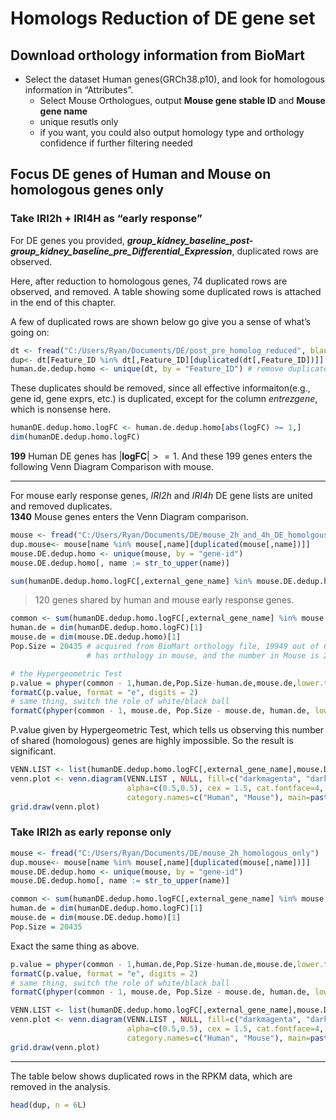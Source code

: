 # Homologs Reduction of DE gene set
## Download orthology information from BioMart
* Select the dataset Human genes(GRCh38.p10), and look for homologous information in "Attributes".
    + Select Mouse Orthologues, output __Mouse gene stable ID__ and __Mouse gene name__
    + unique resutls only
    + if you want, you could also output homology type and orthology confidence if further filtering needed

## Focus DE genes of Human and Mouse on homologous genes only  

### Take IRI2h + IRI4H as "early response" 

For DE genes you provided, __*group_kidney_baseline_post-group_kidney_baseline_pre_Differential_Expression*__, duplicated rows are observed.   

Here, after reduction to homologous genes, 74 duplicated rows are observed, and removed. A table showing some duplicated rows is attached in the end of this chapter.  
  

A few of duplicated rows are shown below go give you a sense of what's going on:  
```r
dt <- fread("C:/Users/Ryan/Documents/DE/post_pre_homolog_reduced", blank.lines.skip = T)
dup<- dt[Feature_ID %in% dt[,Feature_ID][duplicated(dt[,Feature_ID])]]
human.de.dedup.homo <- unique(dt, by = "Feature_ID") # remove duplicates
```
These duplicates should be removed, since all effective informaiton(e.g., gene id, gene exprs, etc.) is duplicated, except for the column *entrezgene*, which is nonsense here.  
```r
humanDE.dedup.homo.logFC <- human.de.dedup.homo[abs(logFC) >= 1,]
dim(humanDE.dedup.homo.logFC)
```
**199** Human DE genes has $|\textbf{logFC}| >= 1$. And these 199 genes enters the following Venn Diagram Comparison with mouse.

***

For mouse early response genes,  *IRI2h* and *IRI4h*  DE gene lists are united and removed duplicates.  
**1340** Mouse genes enters the Venn Diagram comparison.  
```r
mouse <- fread("C:/Users/Ryan/Documents/DE/mouse_2h_and_4h_DE_homolgous_only")
dup.mouse<- mouse[name %in% mouse[,name][duplicated(mouse[,name])]]
mouse.DE.dedup.homo <- unique(mouse, by = "gene-id")
mouse.DE.dedup.homo[, name := str_to_upper(name)]
```

```r
sum(humanDE.dedup.homo.logFC[,external_gene_name] %in% mouse.DE.dedup.homo[,name])
```
> 120 genes shared by human and mouse early response genes. 

```r
common <- sum(humanDE.dedup.homo.logFC[,external_gene_name] %in% mouse.DE.dedup.homo[,name])
human.de = dim(humanDE.dedup.homo.logFC)[1]
mouse.de = dim(mouse.DE.dedup.homo)[1]
Pop.Size = 20435 # acquired from BioMart orthology file, 19949 out of 63967 human genes
                 # has orthology in mouse, and the number in Mouse is 20435 

# the Hypergeometric Test
p.value = phyper(common - 1,human.de,Pop.Size-human.de,mouse.de,lower.tail = FALSE, log.p = FALSE)
formatC(p.value, format = "e", digits = 2)
# same thing, switch the role of white/black ball
formatC(phyper(common - 1, mouse.de, Pop.Size - mouse.de, human.de, lower.tail = FALSE), format = "e", digits = 2)
```
P.value given by Hypergeometric Test, which tells us observing this number of shared (homologous) genes are highly impossible. So the result is significant. 

```r
VENN.LIST <- list(humanDE.dedup.homo.logFC[,external_gene_name],mouse.DE.dedup.homo[,name])
venn.plot <- venn.diagram(VENN.LIST , NULL, fill=c("darkmagenta", "darkblue"), 
                          alpha=c(0.5,0.5), cex = 1.5, cat.fontface=4, 
                          category.names=c("Human", "Mouse"), main=paste0("p-value=",formatC(p.value, format = "e", digits = 2)))
grid.draw(venn.plot)
```
### Take IRI2h as early reponse only
```r

mouse <- fread("C:/Users/Ryan/Documents/DE/mouse_2h_homologous_only")
dup.mouse<- mouse[name %in% mouse[,name][duplicated(mouse[,name])]]
mouse.DE.dedup.homo <- unique(mouse, by = "gene-id")
mouse.DE.dedup.homo[, name := str_to_upper(name)]

common <- sum(humanDE.dedup.homo.logFC[,external_gene_name] %in% mouse.DE.dedup.homo[,name])
human.de = dim(humanDE.dedup.homo.logFC)[1]
mouse.de = dim(mouse.DE.dedup.homo)[1]
Pop.Size = 20435
```
Exact the same thing as above.
```r
p.value = phyper(common - 1,human.de,Pop.Size-human.de,mouse.de,lower.tail = FALSE, log.p = FALSE)
formatC(p.value, format = "e", digits = 2)
# same thing, switch the role of white/black ball
formatC(phyper(common - 1, mouse.de, Pop.Size - mouse.de, human.de, lower.tail = FALSE), format = "e", digits = 2)
```

```r
VENN.LIST <- list(humanDE.dedup.homo.logFC[,external_gene_name],mouse.DE.dedup.homo[,name])
venn.plot <- venn.diagram(VENN.LIST , NULL, fill=c("darkmagenta", "darkblue"), 
                          alpha=c(0.5,0.5), cex = 1.5, cat.fontface=4, 
                          category.names=c("Human", "Mouse"), main=paste0("p-value=",formatC(p.value, format = "e", digits = 2)))
grid.draw(venn.plot)
```

***

The table below shows duplicated rows in the RPKM data, which are removed in the analysis.
```r
head(dup, n = 6L)
```
